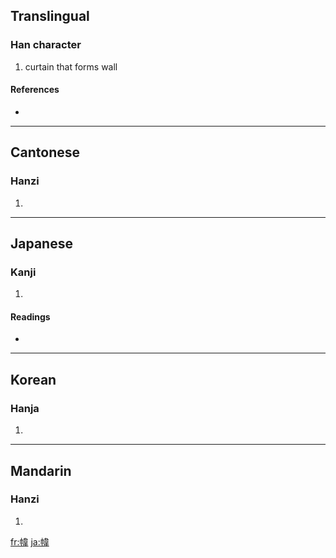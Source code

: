 {{also|帏}}
==Translingual==

===Han character===
{{Han char|rn=50|rad=巾|as=09|sn=12|four=4425<sub>6</sub>|canj=中月木一手 (LBDMQ)}}

# curtain that forms wall

====References====
* {{Han ref|kx=0334.180|dkj=08993|dj=0641.210|hdz=10748.090|uh=5E43|ud=24131|bh=B457|bd=46167}}

----

==Cantonese==

===Hanzi===
{{yue-hanzi|jyut=|y=wai4|sim=帏}}

# {{defn|Cantonese}}

----

==Japanese==

===Kanji===
{{ja-kanji|grade=|rs=巾09}}

# {{defn|Japanese}}

====Readings====
* {{ja-readings|on=[[い]] (i), [[き]] (ki)|kun=[[とばり]] (tobari), [[においぶく]] (nioibuku), [[ふくろ]] (fukuro)}}

----

==Korean==

===Hanja===
{{ko-hanja|hangeul=위|rv=wi|mr=wi}}

# {{defn|Korean}}

----

==Mandarin==

===Hanzi===
{{cmn-hanzi|sim=帏|pin=[[wéi]] ([[wei2]])|wg=wei<sup>2</sup>}}

# {{defn|Mandarin}}

[[fr:幃]]
[[ja:幃]]